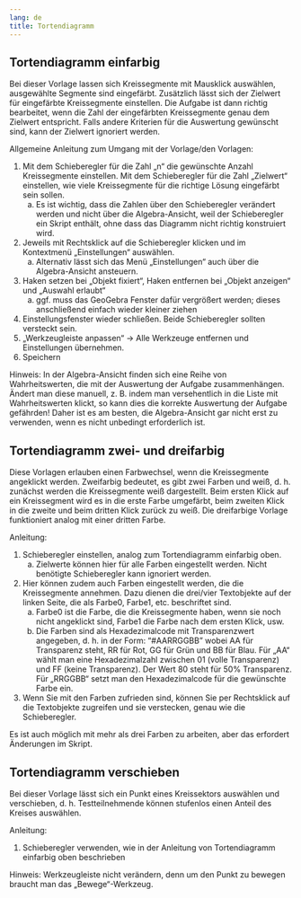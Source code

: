 ```yaml
---
lang: de
title: Tortendiagramm
---
```


## Tortendiagramm einfarbig 

Bei dieser Vorlage lassen sich Kreissegmente mit Mausklick auswählen, ausgewählte Segmente sind eingefärbt. Zusätzlich lässt sich der Zielwert für eingefärbte Kreissegmente einstellen. Die Aufgabe ist dann richtig bearbeitet, wenn die Zahl der eingefärbten Kreissegmente genau dem Zielwert entspricht. Falls andere Kriterien für die Auswertung gewünscht sind, kann der Zielwert ignoriert werden. 

Allgemeine Anleitung zum Umgang mit der Vorlage/den Vorlagen: 

1. Mit dem Schieberegler für die Zahl „n“ die gewünschte Anzahl Kreissegmente einstellen. Mit dem Schieberegler für die Zahl „Zielwert“ einstellen, wie viele Kreissegmente für die richtige Lösung eingefärbt sein sollen. 
    a. Es ist wichtig, dass die Zahlen über den Schieberegler verändert werden und nicht über die Algebra-Ansicht, weil der Schieberegler ein Skript enthält, ohne dass das Diagramm nicht richtig konstruiert wird. 
2. Jeweils mit Rechtsklick auf die Schieberegler klicken und im Kontextmenü „Einstellungen“ auswählen. 
    a. Alternativ lässt sich das Menü „Einstellungen“ auch über die Algebra-Ansicht ansteuern. 
3. Haken setzen bei „Objekt fixiert“, Haken entfernen bei „Objekt anzeigen“ und „Auswahl erlaubt“ 
    a. ggf. muss das GeoGebra Fenster dafür vergrößert werden; dieses anschließend einfach wieder kleiner ziehen 
4. Einstellungsfenster wieder schließen. Beide Schieberegler sollten versteckt sein. 
5. „Werkzeugleiste anpassen“ -> Alle Werkzeuge entfernen und Einstellungen übernehmen. 
6. Speichern 

Hinweis: In der Algebra-Ansicht finden sich eine Reihe von Wahrheitswerten, die mit der Auswertung der Aufgabe zusammenhängen. Ändert man diese manuell, z. B. indem man versehentlich in die Liste mit Wahrheitswerten klickt, so kann dies die korrekte Auswertung der Aufgabe gefährden! Daher ist es am besten, die Algebra-Ansicht gar nicht erst zu verwenden, wenn es nicht unbedingt erforderlich ist.

## Tortendiagramm zwei- und dreifarbig 

Diese Vorlagen erlauben einen Farbwechsel, wenn die Kreissegmente angeklickt werden. Zweifarbig bedeutet, es gibt zwei Farben und weiß, d. h. zunächst werden die Kreissegmente weiß dargestellt. Beim ersten Klick auf ein Kreissegment wird es in die erste Farbe umgefärbt, beim zweiten Klick in die zweite und beim dritten Klick zurück zu weiß. Die dreifarbige Vorlage funktioniert analog mit einer dritten Farbe. 

Anleitung: 

1. Schieberegler einstellen, analog zum Tortendiagramm einfarbig oben. 
    a. Zielwerte können hier für alle Farben eingestellt werden. Nicht benötigte Schieberegler kann ignoriert werden. 
2. Hier können zudem auch Farben eingestellt werden, die die Kreissegmente annehmen. Dazu dienen die drei/vier Textobjekte auf der linken Seite, die als Farbe0, Farbe1, etc. beschriftet sind. 
    a. Farbe0 ist die Farbe, die die Kreissegmente haben, wenn sie noch nicht angeklickt sind, Farbe1 die Farbe nach dem ersten Klick, usw. 
    b. Die Farben sind als Hexadezimalcode mit Transparenzwert angegeben, d. h. in der Form: "#AARRGGBB" wobei AA für Transparenz steht, RR für Rot, GG für Grün und BB für Blau. Für „AA“ wählt man eine Hexadezimalzahl zwischen 01 (volle Transparenz) und FF (keine Transparenz). Der Wert 80 steht für  50% Transparenz. Für „RRGGBB“ setzt man den Hexadezimalcode für die gewünschte Farbe ein. 
3. Wenn Sie mit den Farben zufrieden sind, können Sie per Rechtsklick auf die Textobjekte zugreifen und sie verstecken, genau wie die Schieberegler. 

::: {.callout-note}
Es ist auch möglich mit mehr als drei Farben zu arbeiten, aber das erfordert Änderungen im Skript.
:::

## Tortendiagramm verschieben 

Bei dieser Vorlage lässt sich ein Punkt eines Kreissektors auswählen und verschieben, d. h. Testteilnehmende können stufenlos einen Anteil des Kreises auswählen. 

Anleitung: 

1. Schieberegler verwenden, wie in der Anleitung von Tortendiagramm einfarbig oben beschrieben 

::: {.callout-note}
Hinweis: Werkzeugleiste nicht verändern, denn um den Punkt zu bewegen braucht man das „Bewege“-Werkzeug.
:::
